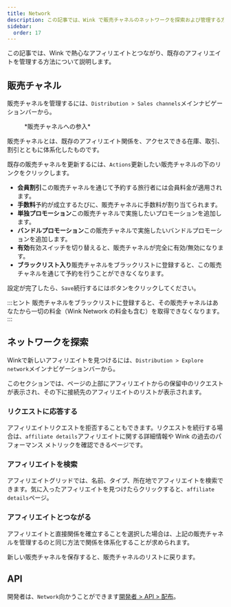 ```yaml
---
title: Network
description: この記事では、Wink で販売チャネルのネットワークを探索および管理する方法を説明します。
sidebar:
  order: 17
---
```


この記事では、Wink で熱心なアフィリエイトとつながり、既存のアフィリエイトを管理する方法について説明します。

## 販売チャネル

販売チャネルを管理するには、`Distribution > Sales channels`メインナビゲーションバーから。

<figure>
  <CloudinaryImage width="350" height="402" resize="scale" quality="best" alt="販売チャネル" src="academy/sales-channel" errorImage="noimage_opaque_nyrtl0.png" />

  <figcaption>*販売チャネルへの参入*</figcaption>
</figure>


販売チャネルとは、既存のアフィリエイト関係を、アクセスできる在庫、取引、割引とともに体系化したものです。

既存の販売チャネルを更新するには、`Actions`更新したい販売チャネルの下のリンクをクリックします。

* **会員割引**この販売チャネルを通じて予約する旅行者には会員料金が適用されます。
* **手数料**予約が成立するたびに、販売チャネルに手数料が割り当てられます。
* **単独プロモーション**この販売チャネルで実施したいプロモーションを追加します。
* **バンドルプロモーション**この販売チャネルで実施したいバンドルプロモーションを追加します。
* **有効**有効スイッチを切り替えると、販売チャネルが完全に有効/無効になります。
* **ブラックリスト入り**販売チャネルをブラックリストに登録すると、この販売チャネルを通じて予約を行うことができなくなります。

設定が完了したら、`Save`続行するにはボタンをクリックしてください。

:::ヒント
販売チャネルをブラックリストに登録すると、その販売チャネルはあなたから一切の料金（Wink Network の料金も含む）を取得できなくなります。
:::

## ネットワークを探索

Winkで新しいアフィリエイトを見つけるには、`Distribution > Explore network`メインナビゲーションバーから。

このセクションでは、ページの上部にアフィリエイトからの保留中のリクエストが表示され、その下に接続先のアフィリエイトのリストが表示されます。

### リクエストに応答する

アフィリエイトリクエストを拒否することもできます。リクエストを続行する場合は、`affiliate details`アフィリエイトに関する詳細情報や Wink の過去のパフォーマンス メトリックを確認できるページです。

### アフィリエイトを検索

アフィリエイトグリッドでは、名前、タイプ、所在地でアフィリエイトを検索できます。気に入ったアフィリエイトを見つけたらクリックすると、`affiliate details`ページ。

### アフィリエイトとつながる

アフィリエイトと直接関係を確立することを選択した場合は、上記の販売チャネルを管理するのと同じ方法で関係を体系化することが求められます。

新しい販売チャネルを保存すると、販売チャネルのリストに戻ります。

## API

開発者は、`Network`向かうことができます[開発者 > API > 配布](/developers/apis/#distribution-api)。

